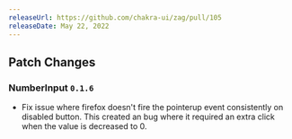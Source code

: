 ```yaml
---
releaseUrl: https://github.com/chakra-ui/zag/pull/105
releaseDate: May 22, 2022
---
```


## Patch Changes

### NumberInput `0.1.6`

- Fix issue where firefox doesn't fire the pointerup event consistently on disabled button. This created an bug where it
  required an extra click when the value is decreased to 0.
